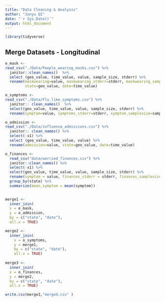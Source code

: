 ```yaml
---
title: "Data Cleaning & Analysis"
author: "Junyu QI"
date: "`r Sys.Date()`"
output: html_document
---
```


```r
library(tidyverse)
```

## Merge Datasets - Longitudinal

```r
e_mask <-
read_csv("./Data/People_wearing_masks.csv") %>%
  janitor::clean_names()  %>%
  select (geo_value, time_value, value, sample_size, stderr) %>%
  rename(maskwearing=value, maskwearing_stderr=stderr, maskwearing_samplesize=sample_size,
         state=geo_value, date=time_value)

o_symptoms <-
read_csv("./Data/Flu_like_symptoms.csv") %>%
  janitor:: clean_names()  %>%
  select(geo_value, time_value, value, sample_size, stderr) %>%
  rename(symptom=value, symptoms_stderr=stderr, symptom_samplesize=sample_size,state=geo_value, date=time_value)

o_admission <-
read_csv("./Data/influenza_admissions.csv") %>%
  janitor:: clean_names() %>%
  select(-x1) %>%
  select (geo_value, time_value, value) %>%
  rename(admission=value, state=geo_value, date=time_value) 

o_finances <-
  read_csv("data/worried_finances.csv") %>%
  janitor::clean_names() %>%
  select(-x1) %>%
  select(geo_value, time_value, value, sample_size, stderr) %>%
  rename(symptom = value, finances_stderr = stderr, finances_samplesize = sample_size,     state=geo_value, date=time_value) %>%
  group_by(state) %>%
  summarize(mean_symptom = mean(symptom))
  

merge1 <-
  inner_join(
  x = e_mask,
  y = o_admission,
  by = c("state", "date"),
  all.x = TRUE) 

merge2 <-
  inner_join(
    x = o_symptoms,
    y = merge1,
    by = c("state", "date"),
    all.x = TRUE)
  
merge3 <-
  inner_join(
  x = o_finances,
  y = merge2,
  by = c("state", "date"),
  all.x = TRUE)

write.csv(merge3,"merged.csv" )

```
